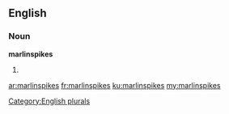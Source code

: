 ==English==

===Noun===
'''marlinspikes'''

# {{plural of|marlinspike}}

[[Category:English plurals]]

[[ar:marlinspikes]]
[[fr:marlinspikes]]
[[ku:marlinspikes]]
[[my:marlinspikes]]